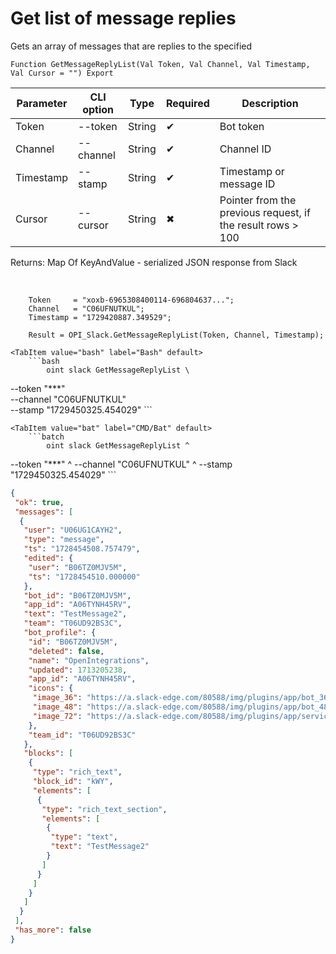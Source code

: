 ﻿---
sidebar_position: 7
---


# Get list of message replies
 Gets an array of messages that are replies to the specified



`Function GetMessageReplyList(Val Token, Val Channel, Val Timestamp, Val Cursor = "") Export`

  | Parameter | CLI option | Type | Required | Description |
  |-|-|-|-|-|
  | Token | --token | String | &#x2714; | Bot token |
  | Channel | --channel | String | &#x2714; | Channel ID |
  | Timestamp | --stamp | String | &#x2714; | Timestamp or message ID |
  | Cursor | --cursor | String | &#x2716; | Pointer from the previous request, if the result rows > 100 |

  
  Returns:  Map Of KeyAndValue - serialized JSON response from Slack

<br/>




```bsl title="1C:Enterprise/OneScript code example"
    Token     = "xoxb-6965308400114-696804637...";
    Channel   = "C06UFNUTKUL";
    Timestamp = "1729420887.349529";

    Result = OPI_Slack.GetMessageReplyList(Token, Channel, Timestamp);
```
 

 <Tabs>
  
    <TabItem value="bash" label="Bash" default>
        ```bash
            oint slack GetMessageReplyList \
 --token "***" \
 --channel "C06UFNUTKUL" \
 --stamp "1729450325.454029"
        ```
    </TabItem>
  
    <TabItem value="bat" label="CMD/Bat" default>
        ```batch
            oint slack GetMessageReplyList ^
 --token "***" ^
 --channel "C06UFNUTKUL" ^
 --stamp "1729450325.454029"
        ```
    </TabItem>
</Tabs>


```json title="Result"
{
 "ok": true,
 "messages": [
  {
   "user": "U06UG1CAYH2",
   "type": "message",
   "ts": "1728454508.757479",
   "edited": {
    "user": "B06TZ0MJV5M",
    "ts": "1728454510.000000"
   },
   "bot_id": "B06TZ0MJV5M",
   "app_id": "A06TYNH45RV",
   "text": "TestMessage2",
   "team": "T06UD92BS3C",
   "bot_profile": {
    "id": "B06TZ0MJV5M",
    "deleted": false,
    "name": "OpenIntegrations",
    "updated": 1713205238,
    "app_id": "A06TYNH45RV",
    "icons": {
     "image_36": "https://a.slack-edge.com/80588/img/plugins/app/bot_36.png",
     "image_48": "https://a.slack-edge.com/80588/img/plugins/app/bot_48.png",
     "image_72": "https://a.slack-edge.com/80588/img/plugins/app/service_72.png"
    },
    "team_id": "T06UD92BS3C"
   },
   "blocks": [
    {
     "type": "rich_text",
     "block_id": "kWY",
     "elements": [
      {
       "type": "rich_text_section",
       "elements": [
        {
         "type": "text",
         "text": "TestMessage2"
        }
       ]
      }
     ]
    }
   ]
  }
 ],
 "has_more": false
}
```
